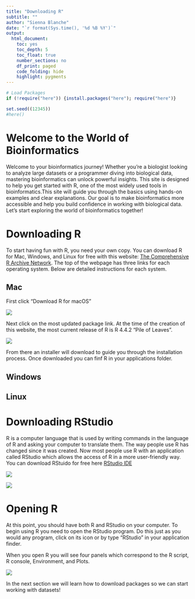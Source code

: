 ```yaml
---
title: "Downloading R"
subtitle: ""
author: "Sienna Blanche"
date: "`r format(Sys.time(), '%d %B %Y')`"
output:
  html_document: 
    toc: yes
    toc_depth: 5
    toc_float: true
    number_sections: no
    df_print: paged
    code_folding: hide
    highlight: pygments
---
```


```r
# Load Packages 
if (!require("here")) {install.packages("here"); require("here")}

set.seed((12345))
#here()
```

# Welcome to the World of Bioinformatics

Welcome to your bioinformatics journey! Whether you're a biologist looking to analyze large datasets or a programmer diving into biological data, mastering bioinformatics can unlock powerful insights. This site is designed to help you get started with R, one of the most widely used tools in bioinformatics.This site will guide you through the basics using hands-on examples and clear explanations. Our goal is to make bioinformatics more accessible and help you build confidence in working with biological data. Let’s start exploring the world of bioinformatics together! 

# Downloading R

To start having fun with R, you need your own copy. You can download R for Mac, Windows, and Linux for free with this website: [The Comprehensive R Archive Network](https://cran.r-project.org/). The top of the webpage has three links for each operating system. Below are detailed instructions for each system.

## Mac

First click "Download R for macOS"

![](`r here::here("Images", "DR_Screenshot 1.png")`)

Next click on the most updated package link. At the time of the creation of this website, the most current release of R is R 4.4.2 "Pile of Leaves".

![](`r here::here("Images", "DR_Screenshot 2.png")`)

From there an installer will download to guide you through the installation process. Once downloaded you can finf R in your applications folder. 

## Windows

## Linux

# Downloading RStudio

R is a computer language that is used by writing commands in the language of R and asking your computer to translate them. The way people use R has changed since it was created. Now most people use R with an application called RStudio which allows the access of R in a more user-friendly way. You can download RStuido for free here [RStudio IDE](https://posit.co/downloads/)

![](`r here::here("Images", "DR_Screenshot 3.png")`)

![](`r here::here("Images", "DR_Screenshot 4.png")`)

# Opening R

At this point, you should have both R and RStudio on your computer. To begin using R you need to open the RStudio program. Do this just as you would any program, click on its icon or by type “RStudio” in your application finder.

When you open R you will see four panels which correspond to the R script, R console, Environment, and Plots.

![](`r here::here("Images", "DR_Screenshot 5.png")`)

In the next section we will learn how to download packages so we can start working with datasets!
